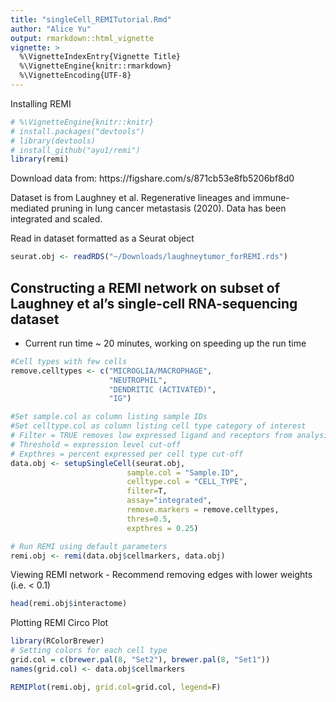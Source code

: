 ```yaml
---
title: "singleCell_REMITutorial.Rmd"
author: "Alice Yu"
output: rmarkdown::html_vignette
vignette: >
  %\VignetteIndexEntry{Vignette Title}
  %\VignetteEngine{knitr::rmarkdown}
  %\VignetteEncoding{UTF-8}
---
```


Installing REMI
```r
# %\VignetteEngine{knitr::knitr}
# install.packages("devtools")
# library(devtools)
# install_github("ayu1/remi")
library(remi)
```

Download data from: https://figshare.com/s/871cb53e8fb5206bf8d0

Dataset is from Laughney et al. Regenerative lineages and immune-mediated pruning in lung cancer metastasis (2020). Data has been integrated and scaled.

Read in dataset formatted as a Seurat object
```r
seurat.obj <- readRDS("~/Downloads/laughneytumor_forREMI.rds")
```

## Constructing a REMI network on subset of Laughney et al's single-cell RNA-sequencing dataset
- Current run time ~ 20 minutes, working on speeding up the run time
```r
#Cell types with few cells
remove.celltypes <- c("MICROGLIA/MACROPHAGE", 
                      "NEUTROPHIL", 
                      "DENDRITIC (ACTIVATED)", 
                      "IG")

#Set sample.col as column listing sample IDs
#Set celltype.col as column listing cell type category of interest
# Filter = TRUE removes low expressed ligand and receptors from analysis
# Threshold = expression level cut-off
# Expthres = percent expressed per cell type cut-off
data.obj <- setupSingleCell(seurat.obj, 
                          sample.col = "Sample.ID",
                          celltype.col = "CELL_TYPE",
                          filter=T,
                          assay="integrated",
                          remove.markers = remove.celltypes,
                          thres=0.5,
                          expthres = 0.25)

# Run REMI using default parameters
remi.obj <- remi(data.obj$cellmarkers, data.obj)
```

Viewing REMI network
- Recommend removing edges with lower weights (i.e. < 0.1)
```r
head(remi.obj$interactome)
```

Plotting REMI Circo Plot
```r
library(RColorBrewer)
# Setting colors for each cell type
grid.col = c(brewer.pal(8, "Set2"), brewer.pal(8, "Set1"))
names(grid.col) <- data.obj$cellmarkers

REMIPlot(remi.obj, grid.col=grid.col, legend=F)
```





